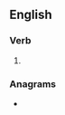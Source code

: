 {{also|expiâtes}}
==English==

===Verb===
{{head|en|verb form}}

# {{en-third-person singular of|expiate}}

===Anagrams===
* {{anagrams|en|apexites}}